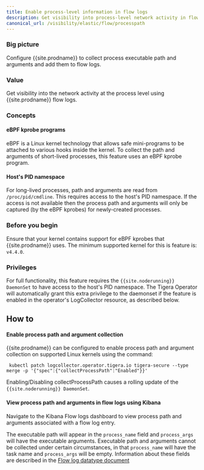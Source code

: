 ```yaml
---
title: Enable process-level information in flow logs
description: Get visibility into process-level network activity in flow logs.
canonical_url: /visibility/elastic/flow/processpath
---
```



### Big picture

Configure {{site.prodname}} to collect process executable path and arguments and add them to flow logs.

### Value

Get visibility into the network activity at the process level using {{site.prodname}} flow logs.

### Concepts

#### eBPF kprobe programs

eBPF is a Linux kernel technology that allows safe mini-programs to be attached to various hooks inside the kernel. To collect the path and arguments of short-lived processes, this feature uses an eBPF kprobe program.

#### Host's PID namespace

For long-lived processes, path and arguments are read from `/proc/pid/cmdline`.  This requires access to the host's PID namespace.  If the access is not available then the process path and arguments will only be captured (by the eBPF kprobes) for newly-created processes.

### Before you begin

Ensure that your kernel contains support for eBPF kprobes that {{site.prodname}} uses. The minimum supported
kernel for this is feature is: `v4.4.0`.

### Privileges

For full functionality, this feature requires the `{{site.noderunning}}` `DaemonSet` to have access to the host's PID namespace. The Tigera Operator will automatically grant this extra privilege to the daemonset if the feature is enabled in the operator's LogCollector resource, as described below.

## How to

#### Enable process path and argument collection

{{site.prodname}} can be configured to enable process path and argument collection on supported Linux kernels
using the command:

```
 kubectl patch logcollector.operator.tigera.io tigera-secure --type merge -p '{"spec":{"collectProcessPath":"Enabled"}}'
```

Enabling/Disabling collectProcessPath causes a rolling update of the `{{site.noderunning}} DaemonSet`.

#### View process path and arguments in flow logs using Kibana

Navigate to the Kibana Flow logs dashboard to view process path and arguments associated with a flow log entry.

The executable path will appear in the `process_name` field and `process_args` will have the executable arguments. Executable path
and arguments cannot be collected under certain circumstances, in that `process_name` will have the task name and `process_args`
will be empty. Information about these fields are described in the [Flow log datatype document](/visibility/elastic/flow/datatypes)

